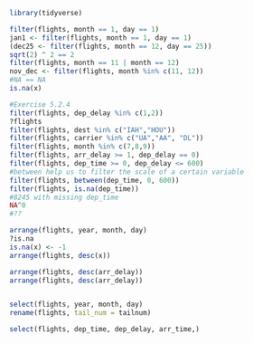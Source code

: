 ```r
library(tidyverse)

filter(flights, month == 1, day == 1)
jan1 <- filter(flights, month == 1, day == 1)
(dec25 <- filter(flights, month == 12, day == 25))
sqrt(2) ^ 2 == 2
filter(flights, month == 11 | month == 12)
nov_dec <- filter(flights, month %in% c(11, 12))     
#NA == NA
is.na(x)

#Exercise 5.2.4
filter(flights, dep_delay %in% c(1,2))
?flights
filter(flights, dest %in% c("IAH","HOU"))
filter(flights, carrier %in% c("UA","AA", "DL"))
filter(flights, month %in% c(7,8,9))
filter(flights, arr_delay >= 1, dep_delay == 0)
filter(flights, dep_time >= 0, dep_delay <= 600)
#between help us to filter the scale of a certain variable
filter(flights, between(dep_time, 0, 600))
filter(flights, is.na(dep_time))
#8245 with missing dep_time
NA^0
#??

arrange(flights, year, month, day)
?is.na
is.na(x) <- -1
arrange(flights, desc(x))

arrange(flights, desc(arr_delay))
arrange(flights, desc(arr_delay))


select(flights, year, month, day)
rename(flights, tail_num = tailnum)

select(flights, dep_time, dep_delay, arr_time,)

```
